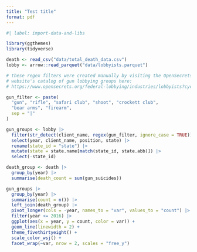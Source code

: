 ```yaml
---
title: "Test title"
format: pdf
---
```


```r
#| label: import-data-and-libs

library(ggthemes)
library(tidyverse)

death <- read_csv("data/total_death_data.csv")
lobby <- arrow::read_parquet("data/lobbyists.parquet")

# these regex filters were created manually by visiting the OpenSecrets
# website's catalog of gun lobbying groups here:
# https://www.opensecrets.org/federal-lobbying/industries/lobbyists?cycle=2024&id=Q13

gun_filter <- paste(
  "gun", "rifle", "safari club", "shoot", "crockett club", 
  "bear arms", "firearm",
  sep = "|"
)

gun_groups <- lobby |>
  filter(str_detect(client_name, regex(gun_filter, ignore_case = TRUE))) |>
  select(year, client_name, position, state) |>
  rename(state_id = "state") |>
  mutate(state = state.name[match(state_id, state.abb)]) |>
  select(-state_id)
```

```r
death_group <- death |>
  group_by(year) |>
  summarise(death_count = sum(gun_suicides))

gun_groups |>
  group_by(year) |>
  summarise(count = n()) |>
  left_join(death_group) |>
  pivot_longer(cols = -year, names_to = "var", values_to = "count") |>
  filter(year <= 2016) |>
  ggplot(aes(x = year, y = count, color = var)) +
  geom_line(linewidth = 2) +
  theme_fivethirtyeight() +
  scale_color_wsj() +
  facet_wrap(~var, nrow = 2, scales = "free_y")
```
